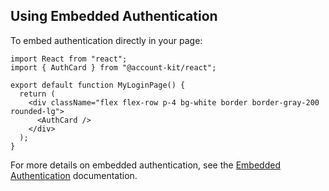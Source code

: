 ## Using Embedded Authentication

To embed authentication directly in your page:

```tsx
import React from "react";
import { AuthCard } from "@account-kit/react";

export default function MyLoginPage() {
  return (
    <div className="flex flex-row p-4 bg-white border border-gray-200 rounded-lg">
      <AuthCard />
    </div>
  );
}
```

For more details on embedded authentication, see the [Embedded Authentication](/react/ui-components#embedded-auth) documentation.